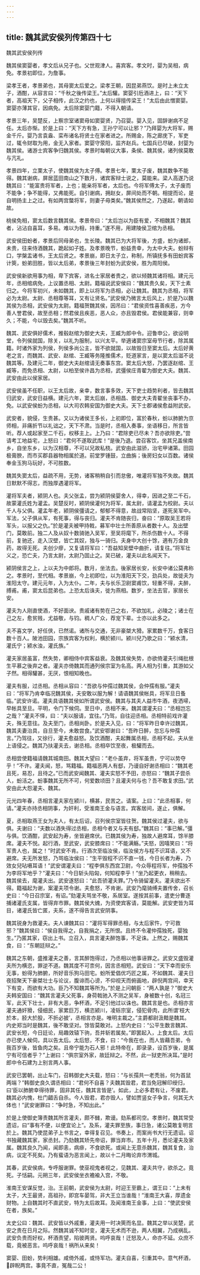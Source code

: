 ```yaml
---
---
---
```

title: 魏其武安侯列传第四十七
---

魏其武安侯列传

魏其侯窦婴者，孝文后从兄子也。父世观津人。喜宾客。孝文时，婴为吴相，病免。孝景初即位，为詹事。

梁孝王者，孝景弟也，其母窦太后爱之。梁孝王朝，因昆弟燕饮。是时上未立太子，酒酣，从容言曰：“千秋之後传梁王。”太后驩。窦婴引卮酒进上，曰：“天下者，高祖天下，父子相传，此汉之约也，上何以得擅传梁王！”太后由此憎窦婴。窦婴亦薄其官，因病免。太后除窦婴门籍，不得入朝请。

孝景三年，吴楚反，上察宗室诸窦毋如窦婴贤，乃召婴。婴入见，固辞谢病不足任。太后亦惭。於是上曰：“天下方有急，王孙宁可以让邪？”乃拜婴为大将军，赐金千斤。婴乃言袁盎、栾布诸名将贤士在家者进之。所赐金，陈之廊庑下，军吏过，辄令财取为用，金无入家者。窦婴守荥阳，监齐赵兵。七国兵已尽破，封婴为魏其侯。诸游士宾客争归魏其侯。孝景时每朝议大事，条侯、魏其侯，诸列侯莫敢与亢礼。

孝景四年，立栗太子，使魏其侯为太子傅。孝景七年，栗太子废，魏其数争不能得。魏其谢病，屏居蓝田南山之下数月，诸宾客辩士说之，莫能来。梁人高遂乃说魏其曰：“能富贵将军者，上也；能亲将军者，太后也。今将军傅太子，太子废而不能争；争不能得，又弗能死。自引谢病，拥赵女，屏间处而不朝。相提而论，是自明扬主上之过。有如两宫螫将军，则妻子毋类矣。”魏其侯然之，乃遂起，朝请如故。

桃侯免相，窦太后数言魏其侯。孝景帝曰：“太后岂以为臣有爱，不相魏其？魏其者，沾沾自喜耳，多易。难以为相，持重。”遂不用，用建陵侯卫绾为丞相。

武安侯田蚡者，孝景后同母弟也，生长陵。魏其已为大将军後，方盛，蚡为诸郎，未贵，往来侍酒魏其，跪起如子姓。及孝景晚节，蚡益贵幸，为太中大夫。蚡辩有口，学槃盂诸书，王太后贤之。孝景崩，即日太子立，称制，所镇抚多有田蚡宾客计筴，蚡弟田胜，皆以太后弟，孝景後三年封蚡为武安侯，胜为周阳侯。

武安侯新欲用事为相，卑下宾客，进名士家居者贵之，欲以倾魏其诸将相。建元元年，丞相绾病免，上议置丞相、太尉。籍福说武安侯曰：“魏其贵久矣，天下士素归之。今将军初兴，未如魏其，即上以将军为丞相，必让魏其。魏其为丞相，将军必为太尉。太尉、丞相尊等耳，又有让贤名。”武安侯乃微言太后风上，於是乃以魏其侯为丞相，武安侯为太尉。籍福贺魏其侯，因吊曰：“君侯资性喜善疾恶，方今善人誉君侯，故至丞相；然君侯且疾恶，恶人众，亦且毁君侯。君侯能兼容，则幸久；不能，今以毁去矣。”魏其不听。

魏其、武安俱好儒术，推毂赵绾为御史大夫，王臧为郎中令。迎鲁申公，欲设明堂，令列侯就国，除关，以礼为服制，以兴太平。举適诸窦宗室毋节行者，除其属籍。时诸外家为列侯，列侯多尚公主，皆不欲就国，以故毁日至窦太后。太后好黄老之言，而魏其、武安、赵绾、王臧等务隆推儒术，贬道家言，是以窦太后滋不说魏其等。及建元二年，御史大夫赵绾请无奏事东宫。窦太后大怒，乃罢逐赵绾、王臧等，而免丞相、太尉，以柏至侯许昌为丞相，武彊侯庄青翟为御史大夫。魏其、武安由此以侯家居。

武安侯虽不任职，以王太后故，亲幸，数言事多效，天下吏士趋势利者，皆去魏其归武安，武安日益横。建元六年，窦太后崩，丞相昌、御史大夫青翟坐丧事不办，免。以武安侯蚡为丞相，以大司农韩安国为御史大夫。天下士郡诸侯愈益附武安。

武安者，貌侵，生贵甚。又以为诸侯王多长，上初即位，富於春秋，蚡以肺腑为京师相，非痛折节以礼诎之，天下不肃。当是时，丞相入奏事，坐语移日，所言皆听。荐人或起家至二千石，权移主上。上乃曰：“君除吏已尽未？吾亦欲除吏。”尝请考工地益宅，上怒曰：“君何不遂取武库！”是後乃退。尝召客饮，坐其兄盖侯南乡，自坐东乡，以为汉相尊，不可以兄故私桡。武安由此滋骄，治宅甲诸第。田园极膏腴，而市买郡县器物相属於道。前堂罗锺鼓，立曲旃；後房妇女以百数。诸侯奉金玉狗马玩好，不可胜数。

魏其失窦太后，益疏不用，无势，诸客稍稍自引而怠傲，唯灌将军独不失故。魏其日默默不得志，而独厚遇灌将军。

灌将军夫者，颍阴人也。夫父张孟，尝为颍阴侯婴舍人，得幸，因进之至二千石，故蒙灌氏姓为灌孟。吴楚反时，颍阴侯灌何为将军，属太尉，请灌孟为校尉。夫以千人与父俱。灌孟年老，颍阴侯彊请之，郁郁不得意，故战常陷坚，遂死吴军中。军法，父子俱从军，有死事，得与丧归。灌夫不肯随丧归，奋曰：“原取吴王若将军头，以报父之仇。”於是灌夫被甲持戟，募军中壮士所善原从者数十人。及出壁门，莫敢前。独二人及从奴十数骑驰入吴军，至吴将麾下，所杀伤数十人。不得前，复驰还，走入汉壁，皆亡其奴，独与一骑归。夫身中大创十馀，適有万金良药，故得无死。夫创少瘳，又复请将军曰：“吾益知吴壁中曲折，请复往。”将军壮义之，恐亡夫，乃言太尉，太尉乃固止之。吴已破，灌夫以此名闻天下。

颍阴侯言之上，上以夫为中郎将。数月，坐法去。後家居长安，长安中诸公莫弗称之。孝景时，至代相。孝景崩，今上初即位，以为淮阳天下交，劲兵处，故徙夫为淮阳太守。建元元年，入为太仆。二年，夫与长乐卫尉窦甫饮，轻重不得，夫醉，搏甫。甫，窦太后昆弟也。上恐太后诛夫，徙为燕相。数岁，坐法去官，家居长安。

灌夫为人刚直使酒，不好面谀。贵戚诸有势在己之右，不欲加礼，必陵之；诸士在己之左，愈贫贱，尤益敬，与钧。稠人广众，荐宠下辈。士亦以此多之。

夫不喜文学，好任侠，已然诺。诸所与交通，无非豪桀大猾。家累数千万，食客日数十百人。陂池田园，宗族宾客为权利，横於颍川。颍川兒乃歌之曰：“颍水清，灌氏宁；颍水浊，灌氏族。”

灌夫家居虽富，然失势，卿相侍中宾客益衰。及魏其侯失势，亦欲倚灌夫引绳批根生平慕之後弃之者。灌夫亦倚魏其而通列侯宗室为名高。两人相为引重，其游如父子然。相得驩甚，无厌，恨相知晚也。

灌夫有服，过丞相。丞相从容曰：“吾欲与仲孺过魏其侯，会仲孺有服。”灌夫曰：“将军乃肯幸临况魏其侯，夫安敢以服为解！请语魏其侯帐具，将军旦日蚤临。”武安许诺。灌夫具语魏其侯如所谓武安侯。魏其与其夫人益市牛酒，夜洒埽，早帐具至旦。平明，令门下候伺。至日中，丞相不来。魏其谓灌夫曰：“丞相岂忘之哉？”灌夫不怿，曰：“夫以服请，宜往。”乃驾，自往迎丞相。丞相特前戏许灌夫，殊无意往。及夫至门，丞相尚卧。於是夫入见，曰：“将军昨日幸许过魏其，魏其夫妻治具，自旦至今，未敢尝食。”武安鄂谢曰：“吾昨日醉，忽忘与仲孺言。”乃驾往，又徐行，灌夫愈益怒。及饮酒酣，夫起舞属丞相，丞相不起，夫从坐上语侵之。魏其乃扶灌夫去，谢丞相。丞相卒饮至夜，极驩而去。

丞相尝使籍福请魏其城南田。魏其大望曰：“老仆虽弃，将军虽贵，宁可以势夺乎！”不许。灌夫闻，怒，骂籍福。籍福恶两人有郄，乃谩自好谢丞相曰：“魏其老且死，易忍，且待之。”已而武安闻魏其、灌夫实怒不予田，亦怒曰：“魏其子尝杀人，蚡活之。蚡事魏其无所不可，何爱数顷田？且灌夫何与也？吾不敢复求田。”武安由此大怨灌夫、魏其。

元光四年春，丞相言灌夫家在颍川，横甚，民苦之。请案。上曰：“此丞相事，何请。”灌夫亦持丞相阴事，为奸利，受淮南王金与语言。宾客居间，遂止，俱解。

夏，丞相取燕王女为夫人，有太后诏，召列侯宗室皆往贺。魏其侯过灌夫，欲与俱。夫谢曰：“夫数以酒失得过丞相，丞相今者又与夫有郄。”魏其曰：“事已解。”彊与俱。饮酒酣，武安起为寿，坐皆避席伏。已魏其侯为寿，独故人避席耳，馀半膝席。灌夫不悦。起行酒，至武安，武安膝席曰：“不能满觞。”夫怒，因嘻笑曰：“将军贵人也，属之！”时武安不肯。行酒次至临汝侯，临汝侯方与程不识耳语，又不避席。夫无所发怒，乃骂临汝侯曰：“生平毁程不识不直一钱，今日长者为寿，乃效女兒呫嗫耳语！”武安谓灌夫曰：“程李俱东西宫卫尉，今众辱程将军，仲孺独不为李将军地乎？”灌夫曰：“今日斩头陷匈，何知程李乎！”坐乃起更衣，稍稍去。魏其侯去，麾灌夫出。武安遂怒曰：“此吾骄灌夫罪。”乃令骑留灌夫。灌夫欲出不得。籍福起为谢，案灌夫项令谢。夫愈怒，不肯谢。武安乃麾骑缚夫置传舍，召长史曰：“今日召宗室，有诏。”劾灌夫骂坐不敬，系居室。遂按其前事，遣吏分曹逐捕诸灌氏支属，皆得弃市罪。魏其侯大媿，为资使宾客请，莫能解。武安吏皆为耳目，诸灌氏皆亡匿，夫系，遂不得告言武安阴事。

魏其锐身为救灌夫。夫人谏魏其曰：“灌将军得罪丞相，与太后家忤，宁可救邪？”魏其侯曰：“侯自我得之，自我捐之，无所恨。且终不令灌仲孺独死，婴独生。”乃匿其家，窃出上书。立召入，具言灌夫醉饱事，不足诛。上然之，赐魏其食，曰：“东朝廷辩之。”

魏其之东朝，盛推灌夫之善，言其醉饱得过，乃丞相以他事诬罪之。武安又盛毁灌夫所为横恣，罪逆不道。魏其度不可柰何，因言丞相短。武安曰：“天下幸而安乐无事，蚡得为肺腑，所好音乐狗马田宅。蚡所爱倡优巧匠之属，不如魏其、灌夫日夜招聚天下豪桀壮士与论议，腹诽而心谤，不仰视天而俯画地，辟倪两宫间，幸天下有变，而欲有大功。臣乃不知魏其等所为。”於是上问朝臣：“两人孰是？”御史大夫韩安国曰：“魏其言灌夫父死事，身荷戟驰入不测之吴军，身被数十创，名冠三军，此天下壮士，非有大恶，争杯酒，不足引他过以诛也。魏其言是也。丞相亦言灌夫通奸猾，侵细民，家累巨万，横恣颍川，凌轹宗室，侵犯骨肉，此所谓‘枝大於本，胫大於股，不折必披’，丞相言亦是。唯明主裁之。”主爵都尉汲黯是魏其。内史郑当时是魏其，後不敢坚对。馀皆莫敢对。上怒内史曰：“公平生数言魏其、武安长短，今日廷论，局趣效辕下驹，吾并斩若属矣。”即罢起入，上食太后。太后亦已使人候伺，具以告太后。太后怒，不食，曰：“今我在也，而人皆藉吾弟，令我百岁後，皆鱼肉之矣。且帝宁能为石人邪！此特帝在，即录录，设百岁後，是属宁有可信者乎？”上谢曰：“俱宗室外家，故廷辩之。不然，此一狱吏所决耳。”是时郎中令石建为上别言两人事。

武安已罢朝，出止车门，召韩御史大夫载，怒曰：“与长孺共一老秃翁，何为首鼠两端？”韩御史良久谓丞相曰：“君何不自喜？夫魏其毁君，君当免冠解印绶归，曰‘臣以肺腑幸得待罪，固非其任，魏其言皆是’。如此，上必多君有让，不废君。魏其必内愧，杜门齰舌自杀。今人毁君，君亦毁人，譬如贾竖女子争言，何其无大体也！”武安谢罪曰：“争时急，不知出此。”

於是上使御史簿责魏其所言灌夫，颇不雠，欺谩。劾系都司空。孝景时，魏其常受遗诏，曰“事有不便，以便宜论上”。及系，灌夫罪至族，事日急，诸公莫敢复明言於上。魏其乃使昆弟子上书言之，幸得复召见。书奏上，而案尚书大行无遗诏。诏书独藏魏其家，家丞封。乃劾魏其矫先帝诏，罪当弃市。五年十月，悉论灌夫及家属。魏其良久乃闻，闻即恚，病痱，不食欲死。或闻上无意杀魏其，魏其复食，治病，议定不死矣。乃有蜚语为恶言闻上，故以十二月晦论弃市渭城。

其春，武安侯病，专呼服谢罪。使巫视鬼者视之，见魏其、灌夫共守，欲杀之。竟死。子恬嗣。元朔三年，武安侯坐衣襜褕入宫，不敬。

淮南王安谋反觉，治。王前朝，武安侯为太尉，时迎王至霸上，谓王曰：“上未有太子，大王最贤，高祖孙，即宫车晏驾，非大王立当谁哉！”淮南王大喜，厚遗金财物。上自魏其时不直武安，特为太后故耳。及闻淮南王金事，上曰：“使武安侯在者，族矣。”

太史公曰：魏其、武安皆以外戚重，灌夫用一时决筴而名显。魏其之举以吴楚，武安之贵在日月之际。然魏其诚不知时变，灌夫无术而不逊，两人相翼，乃成祸乱。武安负贵而好权，杯酒责望，陷彼两贤。呜呼哀哉！迁怒及人，命亦不延。众庶不载，竟被恶言。呜呼哀哉！祸所从来矣！

窦婴、田蚡，势利相雄。咸倚外戚，或恃军功。灌夫自喜，引重其中。意气杯酒，辟睨两宫。事竟不直，冤哉二公！

